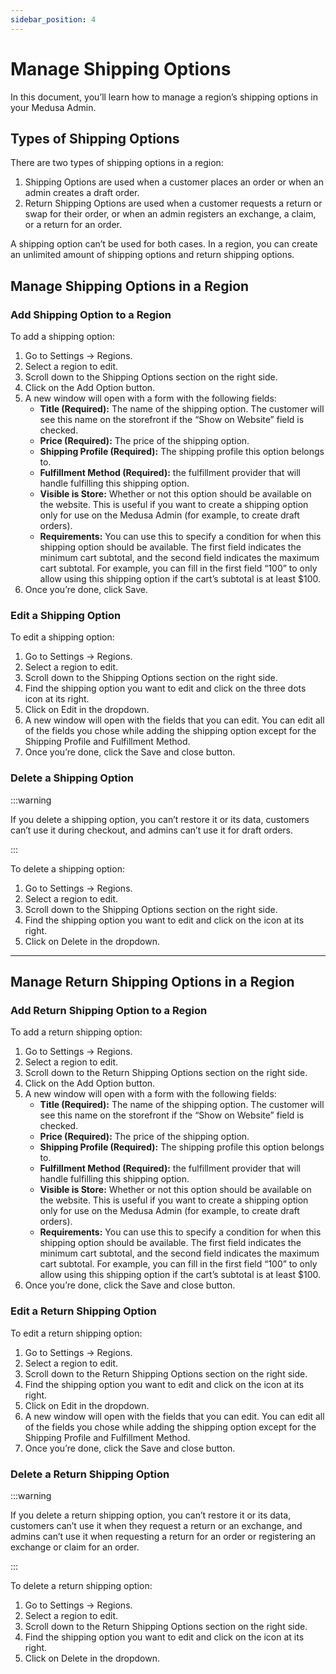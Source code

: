 ```yaml
---
sidebar_position: 4
---
```


# Manage Shipping Options

In this document, you’ll learn how to manage a region’s shipping options in your Medusa Admin.

## Types of Shipping Options

There are two types of shipping options in a region:

1. Shipping Options are used when a customer places an order or when an admin creates a draft order.
2. Return Shipping Options are used when a customer requests a return or swap for their order, or when an admin registers an exchange, a claim, or a return for an order.

A shipping option can’t be used for both cases. In a region, you can create an unlimited amount of shipping options and return shipping options.

## Manage Shipping Options in a Region

### Add Shipping Option to a Region

To add a shipping option:

1. Go to Settings → Regions.
2. Select a region to edit.
3. Scroll down to the Shipping Options section on the right side.
4. Click on the Add Option button.
5. A new window will open with a form with the following fields:
    - **Title (Required):** The name of the shipping option. The customer will see this name on the storefront if the “Show on Website” field is checked.
    - **Price (Required):** The price of the shipping option.
    - **Shipping Profile (Required):** The shipping profile this option belongs to.
    - **Fulfillment Method (Required):** the fulfillment provider that will handle fulfilling this shipping option.
    - **Visible is Store:** Whether or not this option should be available on the website. This is useful if you want to create a shipping option only for use on the Medusa Admin (for example, to create draft orders).
    - **Requirements:** You can use this to specify a condition for when this shipping option should be available. The first field indicates the minimum cart subtotal, and the second field indicates the maximum cart subtotal. For example, you can fill in the first field “100” to only allow using this shipping option if the cart’s subtotal is at least $100.
6. Once you’re done, click Save.

### Edit a Shipping Option

To edit a shipping option:

1. Go to Settings → Regions.
2. Select a region to edit.
3. Scroll down to the Shipping Options section on the right side.
4. Find the shipping option you want to edit and click on the three dots icon at its right.
5. Click on Edit in the dropdown.
6. A new window will open with the fields that you can edit. You can edit all of the fields you chose while adding the shipping option except for the Shipping Profile and Fulfillment Method.
7. Once you’re done, click the Save and close button.

### Delete a Shipping Option

:::warning

If you delete a shipping option, you can’t restore it or its data, customers can’t use it during checkout, and admins can’t use it for draft orders.

:::

To delete a shipping option:

1. Go to Settings → Regions.
2. Select a region to edit.
3. Scroll down to the Shipping Options section on the right side.
4. Find the shipping option you want to edit and click on the <UiIcon lightIcon="https://i.imgur.com/1ordBC6.png" darkIcon="https://i.imgur.com/dSwWYBH.png" alt="three dots" /> icon at its right.
5. Click on Delete in the dropdown.

---

## Manage Return Shipping Options in a Region

### Add Return Shipping Option to a Region

To add a return shipping option:

1. Go to Settings → Regions.
2. Select a region to edit.
3. Scroll down to the Return Shipping Options section on the right side.
4. Click on the Add Option button.
5. A new window will open with a form with the following fields:
    - **Title (Required):** The name of the shipping option. The customer will see this name on the storefront if the “Show on Website” field is checked.
    - **Price (Required):** The price of the shipping option.
    - **Shipping Profile (Required):** The shipping profile this option belongs to.
    - **Fulfillment Method (Required):** the fulfillment provider that will handle fulfilling this shipping option.
    - **Visible is Store:** Whether or not this option should be available on the website. This is useful if you want to create a shipping option only for use on the Medusa Admin (for example, to create draft orders).
    - **Requirements:** You can use this to specify a condition for when this shipping option should be available. The first field indicates the minimum cart subtotal, and the second field indicates the maximum cart subtotal. For example, you can fill in the first field “100” to only allow using this shipping option if the cart’s subtotal is at least $100.
6. Once you’re done, click the Save and close button.

### Edit a Return Shipping Option

To edit a return shipping option:

1. Go to Settings → Regions.
2. Select a region to edit.
3. Scroll down to the Return Shipping Options section on the right side.
4. Find the shipping option you want to edit and click on the <UiIcon lightIcon="https://i.imgur.com/1ordBC6.png" darkIcon="https://i.imgur.com/dSwWYBH.png" alt="three dots" /> icon at its right.
5. Click on Edit in the dropdown.
6. A new window will open with the fields that you can edit. You can edit all of the fields you chose while adding the shipping option except for the Shipping Profile and Fulfillment Method.
7. Once you’re done, click the Save and close button.

### Delete a Return Shipping Option

:::warning

If you delete a return shipping option, you can’t restore it or its data, customers can’t use it when they request a return or an exchange, and admins can’t use it when requesting a return for an order or registering an exchange or claim for an order.

:::

To delete a return shipping option:

1. Go to Settings → Regions.
2. Select a region to edit.
3. Scroll down to the Return Shipping Options section on the right side.
4. Find the shipping option you want to edit and click on the <UiIcon lightIcon="https://i.imgur.com/1ordBC6.png" darkIcon="https://i.imgur.com/dSwWYBH.png" alt="three dots" /> icon at its right.
5. Click on Delete in the dropdown.
